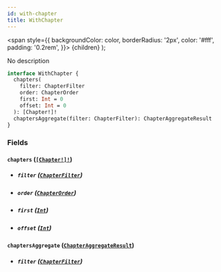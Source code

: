 ```yaml
---
id: with-chapter
title: WithChapter
---
```


<span
style={{
      backgroundColor: color,
      borderRadius: '2px',
      color: '#fff',
      padding: '0.2rem',
    }}>
{children}
</span>
);

No description

```graphql
interface WithChapter {
  chapters(
    filter: ChapterFilter
    order: ChapterOrder
    first: Int = 0
    offset: Int = 0
  ): [Chapter!]!
  chaptersAggregate(filter: ChapterFilter): ChapterAggregateResult
}
```

### Fields

#### `chapters` ([`[Chapter!]!`](/docs/schema/objects/chapter))

- ##### `filter` ([`ChapterFilter`](/docs/schema/inputs/chapter-filter))

- ##### `order` ([`ChapterOrder`](/docs/schema/inputs/chapter-order))

- ##### `first` ([`Int`](/docs/schema/scalars/int))

- ##### `offset` ([`Int`](/docs/schema/scalars/int))

#### `chaptersAggregate` ([`ChapterAggregateResult`](/docs/schema/objects/chapter-aggregate-result))

- ##### `filter` ([`ChapterFilter`](/docs/schema/inputs/chapter-filter))
